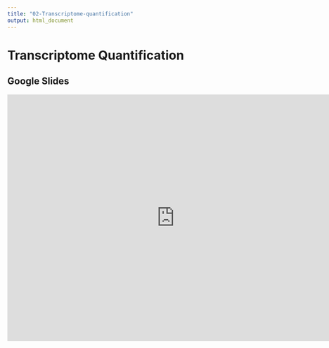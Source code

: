 ```yaml
---
title: "02-Transcriptome-quantification"
output: html_document
---
```


# Transcriptome Quantification

## Google Slides

<iframe src="https://docs.google.com/presentation/d/e/2PACX-1vSswp7LJIN-9W-tz4eh5WPRKCGLBecRVwl5vtXvIDG3ywSR-_8S4sYZgOCnu5AD_A/embed?start=false&loop=false&delayms=3000" frameborder="0" width="760" height="560" allowfullscreen="true" mozallowfullscreen="true" webkitallowfullscreen="true"></iframe>
